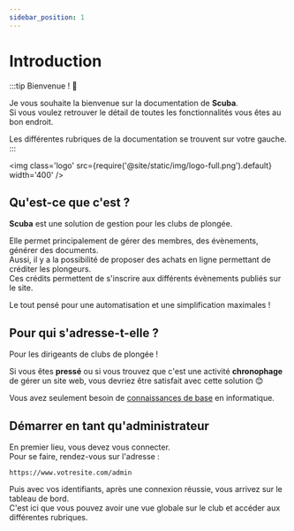 ```yaml
---
sidebar_position: 1
---
```


# Introduction

:::tip Bienvenue ! :tada:

Je vous souhaite la bienvenue sur la documentation de **Scuba**.<br/>
Si vous voulez retrouver le détail de toutes les fonctionnalités vous êtes au bon endroit.

Les différentes rubriques de la documentation se trouvent sur votre gauche.
:::

<img class='logo' src={require('@site/static/img/logo-full.png').default} width='400' />

## Qu'est-ce que c'est ?

**Scuba** est une solution de gestion pour les clubs de plongée.

Elle permet principalement de gérer des membres, des évènements, générer des documents.<br/>
Aussi, il y a la possibilité de proposer des achats en ligne permettant de créditer les plongeurs.<br/>
Ces crédits permettent de s'inscrire aux différents évènements publiés sur le site.


Le tout pensé pour une automatisation et une simplification maximales !

## Pour qui s'adresse-t-elle ?

Pour les dirigeants de clubs de plongée !

Si vous êtes **pressé** ou si vous trouvez que c'est une activité **chronophage** de gérer un site web, vous devriez être satisfait avec cette solution :blush:

Vous avez seulement besoin de <u>connaissances de base</u> en informatique.

## Démarrer en tant qu'administrateur

En premier lieu, vous devez vous connecter.<br/>
Pour se faire, rendez-vous sur l'adresse :
```shell
https://www.votresite.com/admin
```

Puis avec vos identifiants, après une connexion réussie, vous arrivez sur le tableau de bord.<br/>
C'est ici que vous pouvez avoir une vue globale sur le club et accéder aux différentes rubriques.
